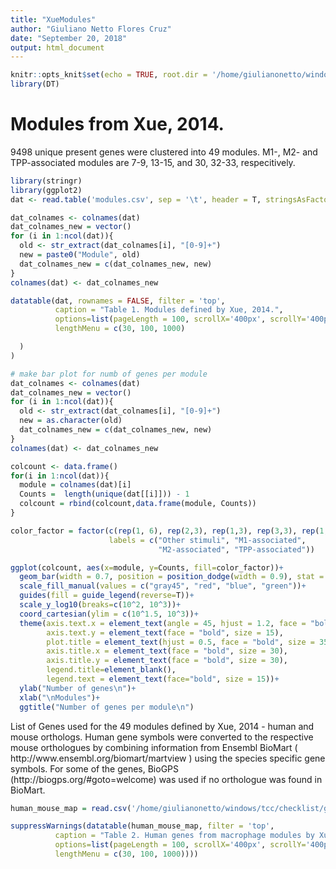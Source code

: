 ```yaml
---
title: "XueModules"
author: "Giuliano Netto Flores Cruz"
date: "September 20, 2018"
output: html_document
---
```


```r
knitr::opts_knit$set(echo = TRUE, root.dir = '/home/giulianonetto/windows/tcc/checklist/genesigs/papers/Xue, 2014')
library(DT)
```
# Modules from Xue, 2014.
9498 unique present genes were clustered into 49 modules. 
M1-, M2- and TPP-associated modules are 7-9, 13-15, and 30, 32-33, respecitively.

```r

library(stringr)
library(ggplot2)
dat <- read.table('modules.csv', sep = '\t', header = T, stringsAsFactors = F)

dat_colnames <- colnames(dat)
dat_colnames_new = vector()
for (i in 1:ncol(dat)){
  old <- str_extract(dat_colnames[i], "[0-9]+")
  new = paste0("Module", old)
  dat_colnames_new = c(dat_colnames_new, new)
}
colnames(dat) <- dat_colnames_new

datatable(dat, rownames = FALSE, filter = 'top',
          caption = "Table 1. Modules defined by Xue, 2014.",
          options=list(pageLength = 100, scrollX='400px', scrollY='400px',
          lengthMenu = c(30, 100, 1000) 

  )
)

# make bar plot for numb of genes per module
dat_colnames <- colnames(dat)
dat_colnames_new = vector()
for (i in 1:ncol(dat)){
  old <- str_extract(dat_colnames[i], "[0-9]+")
  new = as.character(old)
  dat_colnames_new = c(dat_colnames_new, new)
}
colnames(dat) <- dat_colnames_new

colcount <- data.frame()
for(i in 1:ncol(dat)){
  module = colnames(dat)[i]
  Counts =  length(unique(dat[[i]])) - 1
  colcount = rbind(colcount,data.frame(module, Counts))
}

color_factor = factor(c(rep(1, 6), rep(2,3), rep(1,3), rep(3,3), rep(1,14), 4,1,rep(4,2), rep(1,16)), 
                      labels = c("Other stimuli", "M1-associated",
                                 "M2-associated", "TPP-associated"))

ggplot(colcount, aes(x=module, y=Counts, fill=color_factor))+
  geom_bar(width = 0.7, position = position_dodge(width = 0.9), stat = "identity")+
  scale_fill_manual(values = c("gray45", "red", "blue", "green"))+
  guides(fill = guide_legend(reverse=T))+
  scale_y_log10(breaks=c(10^2, 10^3))+
  coord_cartesian(ylim = c(10^1.5, 10^3))+
  theme(axis.text.x = element_text(angle = 45, hjust = 1.2, face = "bold", size = 11),
        axis.text.y = element_text(face = "bold", size = 15),
        plot.title = element_text(hjust = 0.5, face = "bold", size = 35),
        axis.title.x = element_text(face = "bold", size = 30),
        axis.title.y = element_text(face = "bold", size = 30),
        legend.title=element_blank(),
        legend.text = element_text(face="bold", size = 15))+
  ylab("Number of genes\n")+
  xlab("\nModules")+
  ggtitle("Number of genes per module\n")

```

List of Genes used for the 49 modules defined by Xue, 2014 - human and mouse
orthologs. Human gene symbols were converted to the respective mouse orthologues by combining information from Ensembl BioMart ( http://www.ensembl.org/biomart/martview ) using the species specific gene symbols. For some of the genes, BioGPS (http://biogps.org/#goto=welcome) was used if no orthologue was found in BioMart.

```r
human_mouse_map = read.csv('/home/giulianonetto/windows/tcc/checklist/genesigs/human_mouse.map', sep = '\t', header = T, stringsAsFactors = F)

suppressWarnings(datatable(human_mouse_map, filter = 'top',
          caption = "Table 2. Human genes from macrophage modules by Xue, 2014 - along with mouse orthologs.",
          options=list(pageLength = 100, scrollX='400px', scrollY='400px',
          lengthMenu = c(30, 100, 1000))))

```

